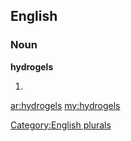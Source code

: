 ==English==

===Noun===
'''hydrogels'''

# {{plural of|[[hydrogel]]}}

[[Category:English plurals]]

[[ar:hydrogels]]
[[my:hydrogels]]